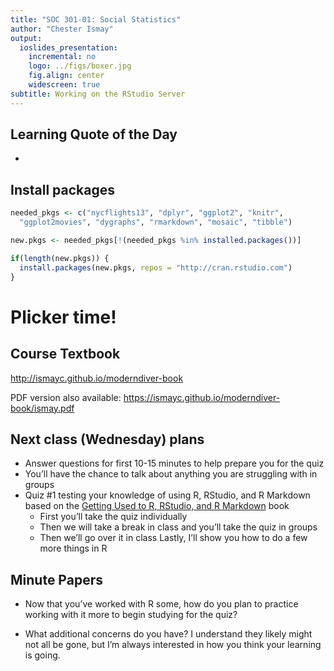 ```yaml
---
title: "SOC 301-01: Social Statistics"
author: "Chester Ismay"
output:
  ioslides_presentation:
    incremental: no
    logo: ../figs/boxer.jpg
    fig.align: center
    widescreen: true
subtitle: Working on the RStudio Server
---
```



## Learning Quote of the Day {.flexbox .vcenter}

> 

- 


## Install packages

```r
needed_pkgs <- c("nycflights13", "dplyr", "ggplot2", "knitr", 
  "ggplot2movies", "dygraphs", "rmarkdown", "mosaic", "tibble")

new.pkgs <- needed_pkgs[!(needed_pkgs %in% installed.packages())]

if(length(new.pkgs)) {
  install.packages(new.pkgs, repos = "http://cran.rstudio.com")
}
```

# Plicker time!

## Course Textbook

<http://ismayc.github.io/moderndiver-book>

PDF version also available: <https://ismayc.github.io/moderndiver-book/ismay.pdf>

## Next class (Wednesday) plans

- Answer questions for first 10-15 minutes to help prepare you for the quiz
- You'll have the chance to talk about anything you are struggling with in groups
- Quiz #1 testing your knowledge of using R, RStudio, and R Markdown based on the
[Getting Used to R, RStudio, and R Markdown](http://ismayc.github.io/rbasics-book) book
    - First you'll take the quiz individually
    - Then we will take a break in class and you'll take the quiz in groups
    - Then we'll go over it in class
Lastly, I'll show you how to do a few more things in R

## Minute Papers

- Now that you've worked with R some, how do you plan to practice working with it more to begin studying for the quiz?

- What additional concerns do you have?  I understand they likely might not all be gone, but I'm always interested in how you think your learning is going.


